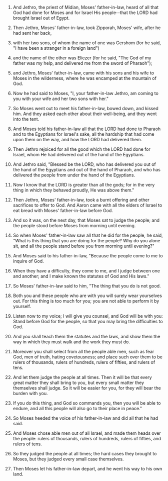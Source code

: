 
1. And Jethro, the priest of Midian, Moses' father-in-law, heard of all that God had done for Moses and for Israel His people--that the LORD had brought Israel out of Egypt.

2. Then Jethro, Moses' father-in-law, took Zipporah, Moses' wife, after he had sent her back,

3. with her two sons, of whom the name of one was Gershom (for he said, "I have been a stranger in a foreign land")

4. and the name of the other was Eliezer (for he said, "The God of my father was my help, and delivered me from the sword of Pharaoh");

5. and Jethro, Moses' father-in-law, came with his sons and his wife to Moses in the wilderness, where he was encamped at the mountain of God.

6. Now he had said to Moses, "I, your father-in-law Jethro, am coming to you with your wife and her two sons with her."

7. So Moses went out to meet his father-in-law, bowed down, and kissed him. And they asked each other about their well-being, and they went into the tent.

8. And Moses told his father-in-law all that the LORD had done to Pharaoh and to the Egyptians for Israel's sake, all the hardship that had come upon them on the way, and how the LORD had delivered them.

9. Then Jethro rejoiced for all the good which the LORD had done for Israel, whom He had delivered out of the hand of the Egyptians.

10. And Jethro said, "Blessed be the LORD, who has delivered you out of the hand of the Egyptians and out of the hand of Pharaoh, and who has delivered the people from under the hand of the Egyptians.

11. Now I know that the LORD is greater than all the gods; for in the very thing in which they behaved proudly, He was above them."

12. Then Jethro, Moses' father-in-law, took a burnt offering and other sacrifices to offer to God. And Aaron came with all the elders of Israel to eat bread with Moses' father-in-law before God.

13. And so it was, on the next day, that Moses sat to judge the people; and the people stood before Moses from morning until evening.

14. So when Moses' father-in-law saw all that he did for the people, he said, "What is this thing that you are doing for the people? Why do you alone sit, and all the people stand before you from morning until evening?"

15. And Moses said to his father-in-law, "Because the people come to me to inquire of God.

16. When they have a difficulty, they come to me, and I judge between one and another; and I make known the statutes of God and His laws."

17. So Moses' father-in-law said to him, "The thing that you do is not good.

18. Both you and these people who are with you will surely wear yourselves out. For this thing is too much for you; you are not able to perform it by yourself.

19. Listen now to my voice; I will give you counsel, and God will be with you: Stand before God for the people, so that you may bring the difficulties to God.

20. And you shall teach them the statutes and the laws, and show them the way in which they must walk and the work they must do.

21. Moreover you shall select from all the people able men, such as fear God, men of truth, hating covetousness; and place such over them to be rulers of thousands, rulers of hundreds, rulers of fifties, and rulers of tens.

22. And let them judge the people at all times. Then it will be that every great matter they shall bring to you, but every small matter they themselves shall judge. So it will be easier for you, for they will bear the burden with you.

23. If you do this thing, and God so commands you, then you will be able to endure, and all this people will also go to their place in peace."

24. So Moses heeded the voice of his father-in-law and did all that he had said.

25. And Moses chose able men out of all Israel, and made them heads over the people: rulers of thousands, rulers of hundreds, rulers of fifties, and rulers of tens.

26. So they judged the people at all times; the hard cases they brought to Moses, but they judged every small case themselves.

27. Then Moses let his father-in-law depart, and he went his way to his own land.


